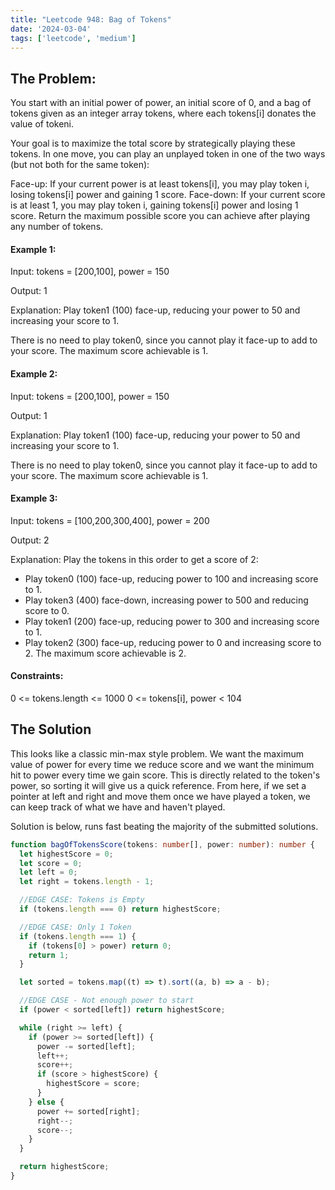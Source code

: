 ```yaml
---
title: "Leetcode 948: Bag of Tokens"
date: '2024-03-04'
tags: ['leetcode', 'medium']
---
```


## The Problem:

You start with an initial power of power, an initial score of 0, and a bag of tokens given as an integer array tokens, where each tokens[i] donates the value of tokeni.

Your goal is to maximize the total score by strategically playing these tokens. In one move, you can play an unplayed token in one of the two ways (but not both for the same token):

Face-up: If your current power is at least tokens[i], you may play token i, losing tokens[i] power and gaining 1 score.
Face-down: If your current score is at least 1, you may play token i, gaining tokens[i] power and losing 1 score.
Return the maximum possible score you can achieve after playing any number of tokens.

#### Example 1:
Input: tokens = [200,100], power = 150

Output: 1

Explanation: Play token1 (100) face-up, reducing your power to 50 and increasing your score to 1.

There is no need to play token0, since you cannot play it face-up to add to your score. The maximum score achievable is 1.

#### Example 2:
Input: tokens = [200,100], power = 150

Output: 1

Explanation: Play token1 (100) face-up, reducing your power to 50 and increasing your score to 1.

There is no need to play token0, since you cannot play it face-up to add to your score. The maximum score achievable is 1.

#### Example 3:
Input: tokens = [100,200,300,400], power = 200

Output: 2

Explanation: Play the tokens in this order to get a score of 2:
- Play token0 (100) face-up, reducing power to 100 and increasing score to 1.
- Play token3 (400) face-down, increasing power to 500 and reducing score to 0.
- Play token1 (200) face-up, reducing power to 300 and increasing score to 1.
- Play token2 (300) face-up, reducing power to 0 and increasing score to 2.
The maximum score achievable is 2.

#### Constraints:
0 \<= tokens.length \<= 1000
0 \<= tokens[i], power \< 104

## The Solution

This looks like a classic min-max style problem. We want the maximum value of power for every time we reduce score and we want the minimum hit to power every time we gain score. This is directly related to the token's power, so sorting it will give us a quick reference. From here, if we set a pointer at left and right and move them once we have played a token, we can keep track of what we have and haven't played.

Solution is below, runs fast beating the majority of the submitted solutions.

```ts
function bagOfTokensScore(tokens: number[], power: number): number {
  let highestScore = 0;
  let score = 0;
  let left = 0;
  let right = tokens.length - 1;

  //EDGE CASE: Tokens is Empty
  if (tokens.length === 0) return highestScore;

  //EDGE CASE: Only 1 Token
  if (tokens.length === 1) {
    if (tokens[0] > power) return 0;
    return 1;
  }

  let sorted = tokens.map((t) => t).sort((a, b) => a - b);

  //EDGE CASE - Not enough power to start
  if (power < sorted[left]) return highestScore;

  while (right >= left) {
    if (power >= sorted[left]) {
      power -= sorted[left];
      left++;
      score++;
      if (score > highestScore) {
        highestScore = score;
      }
    } else {
      power += sorted[right];
      right--;
      score--;
    }
  }

  return highestScore;
}
```